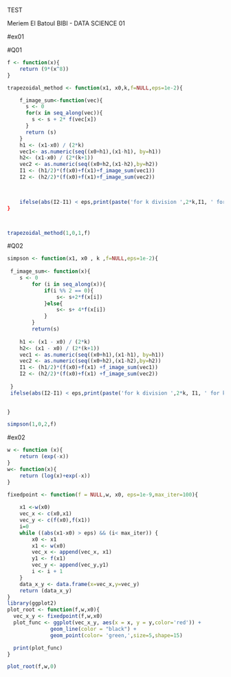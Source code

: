 
TEST 

Meriem El Batoul BIBI - DATA SCIENCE 01

#ex01

#Q01
```{r}

f <- function(x){
    return (9*(x^8))
}

trapezoidal_method <- function(x1, x0,k,f=NULL,eps=1e-2){

    f_image_sum<-function(vec){
      s <- 0
      for(x in seq_along(vec)){
        s <- s + 2* f(vec[x])
      }
      return (s)
    }
    h1 <- (x1-x0) / (2*k)
    vec1<- as.numeric(seq((x0+h1),(x1-h1), by=h1))
    h2<- (x1-x0) / (2*(k+1))
    vec2 <- as.numeric(seq((x0+h2,(x1-h2),by=h2))
    I1 <- (h1/2)*(f(x0)+f(x1)+f_image_sum(vec1))
    I2 <- (h2/2)*(f(x0)+f(x1)+f_image_sum(vec2))

    

    ifelse(abs(I2-I1) < eps,print(paste('for k division ',2*k,I1, ' for k division ', 2*(k+1) , I2)),trapezoidal_method(x1,x0,k+1,f))
}



trapezoidal_method(1,0,1,f)
```

 #Q02
 
```{r}
simpson <- function(x1, x0 , k ,f=NULL,eps=1e-2){
  
 f_image_sum<- function(x){
    s <- 0
        for (i in seq_along(x)){
            if(i %% 2 == 0){
                s<- s+2*f(x[i])
            }else{
                s<- s+ 4*f(x[i])
            }
        }
        return(s)
  
    h1 <- (x1 - x0) / (2*k)
    h2<- (x1 - x0) / (2*(k+1))
    vec1 <- as.numeric(seq((x0+h1),(x1-h1), by=h1))
    vec2 <- as.numeric(seq((x0+h2),(x1-h2),by=h2))
    I1 <- (h1/2)*(f(x0)+f(x1) +f_image_sum(vec1))
    I2 <- (h2/2)*(f(x0)+f(x1) +f_image_sum(vec2))
 
 }
 ifelse(abs(I2-I1) < eps,print(paste('for k division ',2*k, I1, ' for k division ', 2*(k+1) , I2 )),simpson(x1,x0,k+1,f))
  

}

simpson(1,0,2,f)
```

#ex02

```{r}
w <- function (x){
    return (exp(-x))
}
w<- function(x){
    return (log(x)+exp(-x))
}

fixedpoint <- function(f = NULL,w, x0, eps=1e-9,max_iter=100){
    
    x1 <-w(x0)
    vec_x <- c(x0,x1)
    vec_y <- c(f(x0),f(x1))
    i=0
    while ((abs(x1-x0) > eps) && (i< max_iter)) {
        x0 <- x1
        x1 <- w(x0)
        vec_x <- append(vec_x, x1)
        y1 <- f(x1)
        vec_y <- append(vec_y,y1)
        i <- i + 1
    }
    data_x_y <- data.frame(x=vec_x,y=vec_y)
    return (data_x_y)
}
library(ggplot2)
plot_root <- function(f,w,x0){
  vec_x_y <- fixedpoint(f,w,x0)
  plot_func <- ggplot(vec_x_y, aes(x = x, y = y,color='red')) +
              geom_line(color = "black") +  
              geom_point(color= 'green,',size=5,shape=15)

  print(plot_func)
}

plot_root(f,w,0)

```


